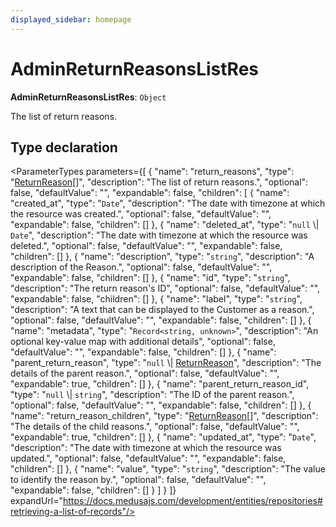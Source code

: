 ```yaml
---
displayed_sidebar: homepage
---
```



# AdminReturnReasonsListRes

 **AdminReturnReasonsListRes**: `Object`

The list of return reasons.

## Type declaration

<ParameterTypes parameters={[
  {
    "name": "return_reasons",
    "type": "[ReturnReason](../../entities/classes/entities.ReturnReason.mdx)[]",
    "description": "The list of return reasons.",
    "optional": false,
    "defaultValue": "",
    "expandable": false,
    "children": [
      {
        "name": "created_at",
        "type": "`Date`",
        "description": "The date with timezone at which the resource was created.",
        "optional": false,
        "defaultValue": "",
        "expandable": false,
        "children": []
      },
      {
        "name": "deleted_at",
        "type": "`null` \\| `Date`",
        "description": "The date with timezone at which the resource was deleted.",
        "optional": false,
        "defaultValue": "",
        "expandable": false,
        "children": []
      },
      {
        "name": "description",
        "type": "`string`",
        "description": "A description of the Reason.",
        "optional": false,
        "defaultValue": "",
        "expandable": false,
        "children": []
      },
      {
        "name": "id",
        "type": "`string`",
        "description": "The return reason's ID",
        "optional": false,
        "defaultValue": "",
        "expandable": false,
        "children": []
      },
      {
        "name": "label",
        "type": "`string`",
        "description": "A text that can be displayed to the Customer as a reason.",
        "optional": false,
        "defaultValue": "",
        "expandable": false,
        "children": []
      },
      {
        "name": "metadata",
        "type": "`Record<string, unknown>`",
        "description": "An optional key-value map with additional details",
        "optional": false,
        "defaultValue": "",
        "expandable": false,
        "children": []
      },
      {
        "name": "parent_return_reason",
        "type": "`null` \\| [ReturnReason](../../entities/classes/entities.ReturnReason.mdx)",
        "description": "The details of the parent reason.",
        "optional": false,
        "defaultValue": "",
        "expandable": true,
        "children": []
      },
      {
        "name": "parent_return_reason_id",
        "type": "`null` \\| `string`",
        "description": "The ID of the parent reason.",
        "optional": false,
        "defaultValue": "",
        "expandable": false,
        "children": []
      },
      {
        "name": "return_reason_children",
        "type": "[ReturnReason](../../entities/classes/entities.ReturnReason.mdx)[]",
        "description": "The details of the child reasons.",
        "optional": false,
        "defaultValue": "",
        "expandable": true,
        "children": []
      },
      {
        "name": "updated_at",
        "type": "`Date`",
        "description": "The date with timezone at which the resource was updated.",
        "optional": false,
        "defaultValue": "",
        "expandable": false,
        "children": []
      },
      {
        "name": "value",
        "type": "`string`",
        "description": "The value to identify the reason by.",
        "optional": false,
        "defaultValue": "",
        "expandable": false,
        "children": []
      }
    ]
  }
]} expandUrl="https://docs.medusajs.com/development/entities/repositories#retrieving-a-list-of-records"/>
